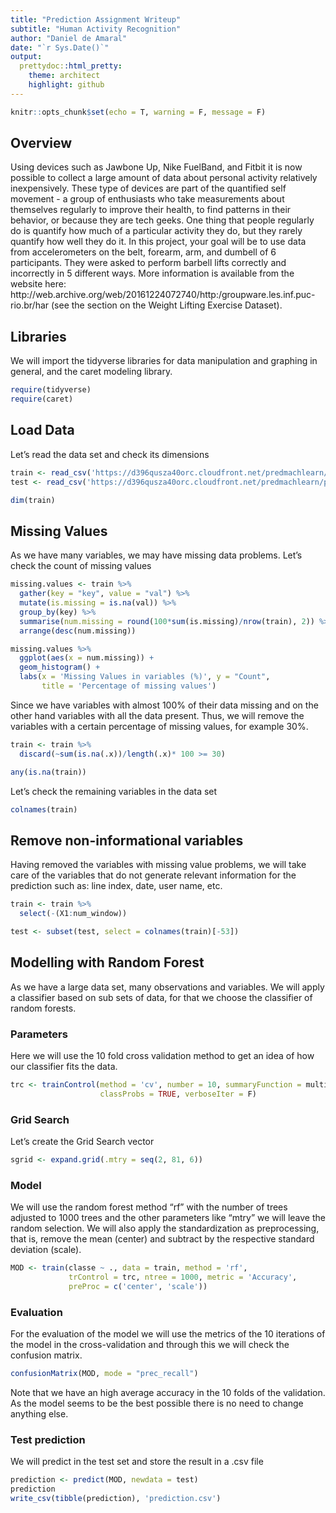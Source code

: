 ```yaml
---
title: "Prediction Assignment Writeup"
subtitle: "Human Activity Recognition"
author: "Daniel de Amaral"
date: "`r Sys.Date()`"
output:
  prettydoc::html_pretty:
    theme: architect
    highlight: github
---
```


```r
knitr::opts_chunk$set(echo = T, warning = F, message = F)
```

## Overview

Using devices such as Jawbone Up, Nike FuelBand, and Fitbit it is now possible to collect a large amount of data about personal activity relatively inexpensively. These type of devices are part of the quantified self movement - a group of enthusiasts who take measurements about themselves regularly to improve their health, to find patterns in their behavior, or because they are tech geeks. One thing that people regularly do is quantify how much of a particular activity they do, but they rarely quantify how well they do it. In this project, your goal will be to use data from accelerometers on the belt, forearm, arm, and dumbell of 6 participants. They were asked to perform barbell lifts correctly and incorrectly in 5 different ways. More information is available from the website here: http://web.archive.org/web/20161224072740/http:/groupware.les.inf.puc-rio.br/har (see the section on the Weight Lifting Exercise Dataset).

## Libraries

We will import the tidyverse libraries for data manipulation and graphing in general, and the caret modeling library.

```r
require(tidyverse)
require(caret)
```

## Load Data

Let's read the data set and check its dimensions

```r
train <- read_csv('https://d396qusza40orc.cloudfront.net/predmachlearn/pml-training.csv')
test <- read_csv('https://d396qusza40orc.cloudfront.net/predmachlearn/pml-testing.csv')

dim(train)
```

## Missing Values

As we have many variables, we may have missing data problems. Let's check the count of missing values

```r
missing.values <- train %>%
  gather(key = "key", value = "val") %>%
  mutate(is.missing = is.na(val)) %>%
  group_by(key) %>%
  summarise(num.missing = round(100*sum(is.missing)/nrow(train), 2)) %>%
  arrange(desc(num.missing)) 

missing.values %>%
  ggplot(aes(x = num.missing)) +
  geom_histogram() +
  labs(x = 'Missing Values in variables (%)', y = "Count", 
       title = 'Percentage of missing values') 
```

Since we have variables with almost 100% of their data missing and on the other hand variables with all the data present. Thus, we will remove the variables with a certain percentage of missing values, for example 30%.

```r
train <- train %>%
  discard(~sum(is.na(.x))/length(.x)* 100 >= 30)

any(is.na(train))
```

Let's check the remaining variables in the data set

```r
colnames(train)
```

## Remove non-informational variables

Having removed the variables with missing value problems, we will take care of the variables that do not generate relevant information for the prediction such as: line index, date, user name, etc.

```r
train <- train %>%
  select(-(X1:num_window))

test <- subset(test, select = colnames(train)[-53])
```

## Modelling with Random Forest

As we have a large data set, many observations and variables. We will apply a classifier based on sub sets of data, for that we choose the classifier of random forests.

### Parameters

Here we will use the 10 fold cross validation method to get an idea of how our classifier fits the data.

```r
trc <- trainControl(method = 'cv', number = 10, summaryFunction = multiClassSummary,
                    classProbs = TRUE, verboseIter = F)
```

### Grid Search

Let's create the Grid Search vector

```r
sgrid <- expand.grid(.mtry = seq(2, 81, 6))
```


### Model

We will use the random forest method "rf" with the number of trees adjusted to 1000 trees and the other parameters like "mtry" we will leave the random selection. We will also apply the standardization as preprocessing, that is, remove the mean (center) and subtract by the respective standard deviation (scale).

```r
MOD <- train(classe ~ ., data = train, method = 'rf', 
             trControl = trc, ntree = 1000, metric = 'Accuracy',
             preProc = c('center', 'scale'))
```

### Evaluation

For the evaluation of the model we will use the metrics of the 10 iterations of the model in the cross-validation and through this we will check the confusion matrix.

```r
confusionMatrix(MOD, mode = "prec_recall")
```

Note that we have an high average accuracy in the 10 folds of the validation. As the model seems to be the best possible there is no need to change anything else.

### Test prediction

We will predict in the test set and store the result in a .csv file

```r
prediction <- predict(MOD, newdata = test)
prediction
write_csv(tibble(prediction), 'prediction.csv')
```


